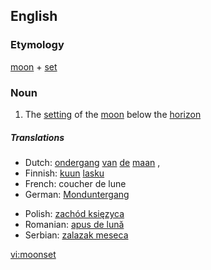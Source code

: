 ==English==

===Etymology===
[[moon]] + [[set]]

===Noun===
{{en-noun}}

# The [[setting]] of the [[moon]] below the [[horizon]]

=====Translations=====
{{setting of the moon}}
*Dutch: [[ondergang]] [[van]] [[de]] [[maan]] {{m}}, {{t-|nl|maansondergang}}
*Finnish: [[kuu]]n [[lasku]]
*French: coucher de lune {{m}}
*German: [[Monduntergang]] {{m}}
{{trans-mid}}
*Polish: [[zachód księzyca]] {{m}}
*Romanian: [[apus de lună]] {{n}}
*Serbian: [[zalazak meseca]]
{{trans-bottom}}

[[vi:moonset]]